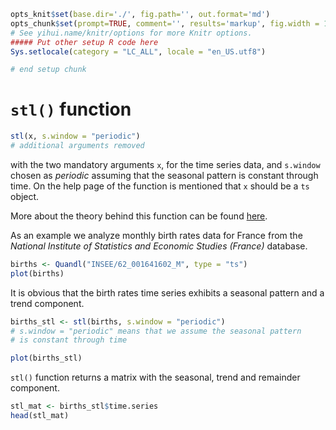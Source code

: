 ```r
opts_knit$set(base.dir='./', fig.path='', out.format='md')
opts_chunk$set(prompt=TRUE, comment='', results='markup', fig.width = 12, fig.height = 7, fig.align = "center")
# See yihui.name/knitr/options for more Knitr options.
##### Put other setup R code here
Sys.setlocale(category = "LC_ALL", locale = "en_US.utf8")

# end setup chunk
```

# `stl()` function

```r
stl(x, s.window = "periodic")
# additional arguments removed
```

with the two mandatory arguments `x`, for the time series data, and `s.window` chosen as *periodic* assuming that the seasonal pattern is constant through time. On the help page of the function is mentioned that `x` should be a `ts` object.

More about the theory behind this function can be found [here](http://cs.wellesley.edu/~cs315/Papers/stl%20statistical%20model.pdf).

As an example we analyze monthly birth rates data for France
from the *National Institute of Statistics and Economic Studies (France)* database.

```r
births <- Quandl("INSEE/62_001641602_M", type = "ts")
plot(births)
```

It is obvious that the birth rates time series exhibits a seasonal pattern and a trend component.

```r
births_stl <- stl(births, s.window = "periodic")
# s.window = "periodic" means that we assume the seasonal pattern
# is constant through time

plot(births_stl)
```

`stl()` function returns a matrix with the seasonal, trend and remainder component.
```r
stl_mat <- births_stl$time.series
head(stl_mat)
```